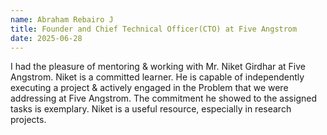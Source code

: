 ```yaml
---
name: Abraham Rebairo J
title: Founder and Chief Technical Officer(CTO) at Five Angstrom
date: 2025-06-28
---
```


I had the pleasure of mentoring & working with Mr. Niket Girdhar at Five Angstrom. Niket is a committed learner. He is capable of independently executing a project & actively engaged in the Problem that we were addressing at Five Angstrom. The commitment he showed to the assigned tasks is exemplary. Niket is a useful resource, especially in research projects. 